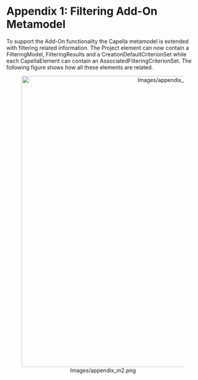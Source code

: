 <!--
  Copyright (c) 2018 THALES GLOBAL SERVICES.
  
  This program and the accompanying materials are made available under the
  terms of the Eclipse Public License 2.0 which is available at
  http://www.eclipse.org/legal/epl-2.0
  
  SPDX-License-Identifier: EPL-2.0
  
  Contributors:
       Thales - initial API and implementation
-->
=Appendix 1: Filtering Add-On Metamodel=

To support the Add-On functionality the Capella metamodel is extended with filtering related information. The Project element can now contain a FilteringModel,  FilteringResults and a CreationDefaultCriterionSet while each CapellaElement can contain an AssociatedFilteringCriterionSet. The following figure shows how all these elements are related. 



<center>[[Image:Images/appendix_m2.png|center|760px]]</center>

